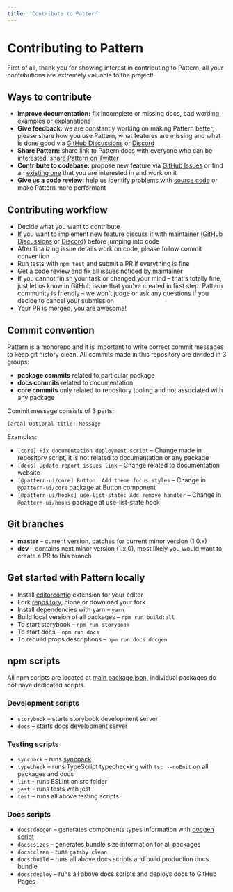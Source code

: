 ```yaml
---
title: 'Contribute to Pattern'
---
```


# Contributing to Pattern

First of all, thank you for showing interest in contributing to Pattern, all your contributions are extremely valuable to the project!

## Ways to contribute

- **Improve documentation:** fix incomplete or missing docs, bad wording, examples or explanations
- **Give feedback:** we are constantly working on making Pattern better, please share how you use Pattern, what features are missing and what is done good via [GitHub Discussions](https://github.com/pattern-ui/pattern/discussions/new) or [Discord](https://discord.gg/eUZpPbpxb4)
- **Share Pattern:** share link to Pattern docs with everyone who can be interested, [share Pattern on Twitter](https://twitter.com/intent/tweet?text=Pattern%20%E2%80%93%20new%20React%20library%20with%20100%2B%20components%20and%20hooks.%20It%20has%20native%20dark%20theme%20support%20and%20focuses%20on%20accessibility%20and%20usability.%0A%0Ahttp%3A%2F%2Fpattern-ui.design%0A%0A%23reactjs%20)
- **Contribute to codebase:** propose new feature via [GitHub Issues](https://github.com/pattern-ui/pattern/issues/new) or find an [existing one](https://github.com/pattern-ui/pattern/labels/help%20wanted) that you are interested in and work on it
- **Give us a code review:** help us identify problems with [source code](https://github.com/pattern-ui/pattern/tree/master/src) or make Pattern more performant

## Contributing workflow

- Decide what you want to contribute
- If you want to implement new feature discuss it with maintainer ([GitHub Discussions](https://github.com/pattern-ui/pattern/discussions/new) or [Discord](https://discord.gg/eUZpPbpxb4)) before jumping into code
- After finalizing issue details work on code, please follow commit convention
- Run tests with `npm test` and submit a PR if everything is fine
- Get a code review and fix all issues noticed by maintainer
- If you cannot finish your task or changed your mind – that's totally fine, just let us know in GitHub issue that you've created in first step. Pattern community is friendly – we won't judge or ask any questions if you decide to cancel your submission
- Your PR is merged, you are awesome!

## Commit convention

Pattern is a monorepo and it is important to write correct commit messages to keep git history clean.
All commits made in this repository are divided in 3 groups:

- **package commits** related to particular package
- **docs commits** related to documentation
- **core commits** only related to repository tooling and not associated with any package

Commit message consists of 3 parts:

```
[area] Optional title: Message
```

Examples:

- `[core] Fix documentation deployment script` – Change made in repository script, it is not related to documentation or any package
- `[docs] Update report issues link` – Change related to documentation website
- `[@pattern-ui/core] Button: Add theme focus styles` – Change in `@pattern-ui/core` package at Button component
- `[@pattern-ui/hooks] use-list-state: Add remove handler` – Change in `@pattern-ui/hooks` package at use-list-state hook

## Git branches

- **master** – current version, patches for current minor version (1.0.x)
- **dev** – contains next minor version (1.x.0), most likely you would want to create a PR to this branch

## Get started with Pattern locally

- Install [editorconfig](https://editorconfig.org/) extension for your editor
- Fork [repository](https://github.com/pattern-ui/pattern), clone or download your fork
- Install dependencies with yarn – `yarn`
- Build local version of all packages – `npm run build:all`
- To start storybook – `npm run storybook`
- To start docs – `npm run docs`
- To rebuild props descriptions – `npm run docs:docgen`

## npm scripts

All npm scripts are located at [main package.json](https://github.com/pattern-ui/pattern/blob/master/package.json),
individual packages do not have dedicated scripts.

### Development scripts

- `storybook` – starts storybook development server
- `docs` – starts docs development server

### Testing scripts

- `syncpack` – runs [syncpack](https://www.npmjs.com/package/syncpack)
- `typecheck` – runs TypeScript typechecking with `tsc --noEmit` on all packages and docs
- `lint` – runs ESLint on src folder
- `jest` – runs tests with jest
- `test` – runs all above testing scripts

### Docs scripts

- `docs:docgen` – generates components types information with [docgen script](https://github.com/pattern-ui/pattern/blob/master/scripts/docgen.ts)
- `docs:sizes` – generates bundle size information for all packages
- `docs:clean` – runs `gatsby clean`
- `docs:build` – runs all above docs scripts and build production docs bundle
- `docs:deploy` – runs all above docs scripts and deploys docs to GitHub Pages
